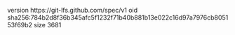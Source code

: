 version https://git-lfs.github.com/spec/v1
oid sha256:784b2d8f36b345afc5f1232f71b40b881b13e022c16d97a7976cb805153f69b2
size 3681
